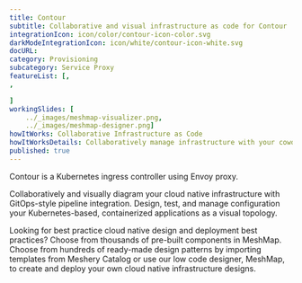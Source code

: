 ---
title: Contour  
subtitle: Collaborative and visual infrastructure as code for Contour
integrationIcon: icon/color/contour-icon-color.svg
darkModeIntegrationIcon: icon/white/contour-icon-white.svg
docURL: 
category: Provisioning
subcategory: Service Proxy
featureList: [,
,

]
workingSlides: [
    ../_images/meshmap-visualizer.png,
    ../_images/meshmap-designer.png]
howItWorks: Collaborative Infrastructure as Code
howItWorksDetails: Collaboratively manage infrastructure with your coworkers synchronously sharing the same designs.
published: true
---
<p>
    Contour is a Kubernetes ingress controller using Envoy proxy.
</p>
<p>
    Collaboratively and visually diagram your cloud native infrastructure with GitOps-style pipeline integration. Design, test, and manage configuration your Kubernetes-based, containerized applications as a visual topology.
</p>
<p>
    Looking for best practice cloud native design and deployment best practices? Choose from thousands of pre-built components in MeshMap. Choose from hundreds of ready-made design patterns by importing templates from Meshery Catalog or use our low code designer, MeshMap, to create and deploy your own cloud native infrastructure designs.
</p>